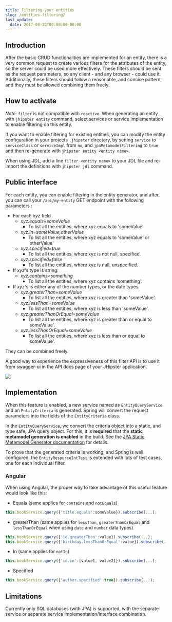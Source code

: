 ```yaml
---
title: Filtering your entities
slug: /entities-filtering/
last_update:
  date: 2017-08-22T00:00:00-00:00
---
```


## Introduction

After the basic CRUD functionalities are implemented for an entity, there is a very common request to create various filters for the attributes of the entity,
so the server could be used more effectively. These filters should be sent as the request parameters, so any client - and any browser - could use it.
Additionally, these filters should follow a reasonable, and concise pattern, and they must be allowed combining them freely.


## How to activate

_Note_: `filter` is not compatible with `reactive`.
When generating an entity with `jhipster entity` command, select services or service implementation to enable filtering on this entity. 

If you want to enable filtering for existing entities, you can modify the entity configuration in your projects `.jhipster` directory, by setting `service` to `serviceClass` or `serviceImpl` from `no`, and `jpaMetamodelFiltering` to `true` and then re-generate with `jhipster entity <entity name>`.

When using JDL, add a line `filter <entity name>` to your JDL file and re-import the definitions with `jhipster jdl` command.


## Public interface

For each entity, you can enable filtering in the entity generator, and after, you can call your `/api/my-entity` GET endpoint with the following parameters :

* For each *xyz* field
    * *xyz.equals=someValue*
        - To list all the entities, where xyz equals to 'someValue'
    * *xyz.in=someValue,otherValue*
        - To list all the entities, where xyz equals to 'someValue' or 'otherValue'
    * *xyz.specified=true*
        - To list all the entities, where xyz is not null, specified.
    * *xyz.specified=false*
        - To list all the entities, where xyz is null, unspecified.
* If *xyz*'s type is string:
    * *xyz.contains=something*
        - To list all the entities, where xyz contains 'something'.
* If *xyz*'s is either any of the number types, or the date types.
    * *xyz.greaterThan=someValue*
        - To list all the entities, where xyz is greater than 'someValue'.
    * *xyz.lessThan=someValue*
        - To list all the entities, where xyz is less than 'someValue'.
    * *xyz.greaterThanOrEqual=someValue*
        - To list all the entities, where xyz is greater than or equal to 'someValue'.
    * *xyz.lessThanOrEqual=someValue*
        - To list all the entities, where xyz is less than or equal to 'someValue'.

They can be combined freely.

A good way to experience the expressiveness of this filter API is to use it from swagger-ui in the API docs page of your JHipster application.

![](/images/entities_filtering_swagger.webp)


## Implementation

When this feature is enabled, a new service named as `EntityQueryService` and an `EntityCriteria` is generated. Spring will convert the request parameters into the fields of the `EntityCriteria` class.

In the `EntityQueryService`, we convert the criteria object into a static, and type safe, JPA query object. For this, it is **required** that the **static metamodel generation is enabled** in the build. See the [JPA Static Metamodel Generator documentation](https://docs.jboss.org/hibernate/orm/current/userguide/html_single/Hibernate_User_Guide.html#tooling-modelgen) for details.

To prove that the generated criteria is working, and Spring is well configured, the `EntityResourceIntTest` is extended with lots of test cases, one for each individual filter.

### Angular

When using Angular, the proper way to take advantage of this useful feature would look like this:

* Equals (same applies for `contains` and `notEquals`)
```js
this.bookService.query({'title.equals':someValue}).subscribe(...);
```
* greaterThan (same applies for `lessThan`, `greaterThanOrEqual` and `lessThanOrEqual` when using `date` and `number` data types)
```js
this.bookService.query({'id.greaterThan':value}).subscribe(...);
this.bookService.query({'birthday.lessThanOrEqual':value}).subscribe(...);
```
* In (same applies for `notIn`)
```js
this.bookService.query({'id.in':[value1, value2]}).subscribe(...);
```
* Specified
```js
this.bookService.query({'author.specified':true}).subscribe(...);
```

## Limitations

Currently only SQL databases (with JPA) is supported, with the separate service or separate service implementation/interface combination.
